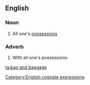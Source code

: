 ==English==

===Noun===
{{en-noun|sg=[[bag]] and [[baggage]]|-}}

# {{idiomatic}} All one's [[possession]]s

===Adverb===
{{en-adv|pos=[[bag]] [[and]] [[baggage]]|-}}

# {{idiomatic}} With all one's possessions

[[Category:English cognate expressions]]
[[ta:bag and baggage]]
